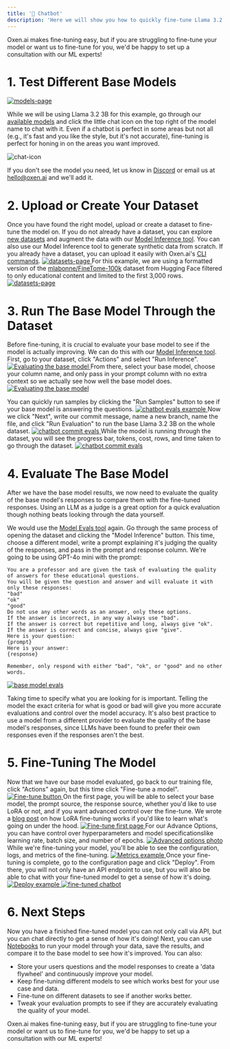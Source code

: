 ```yaml
---
title: '💬 Chatbot'
description: 'Here we will show you how to quickly fine-tune Llama 3.2 (3B) on a general education dataset of 3,000 examples.'
---
```

<Card href="https://airtable.com/appDW4XBL7qTihmwi/shrPIy6FeLCj1BIgZ" icon="link" cta="Click here">
  Oxen.ai makes fine-tuning easy, but if you are struggling to fine-tune your model or want us to fine-tune for you, we'd be happy to set up a consultation with our ML experts!
</Card>

# 1. Test Different Base Models
<a href="https://www.oxen.ai/ai/models" target="_blank">
  <img 
    src="/images/models-page.png" 
    alt="models-page"
    noZoom 
  />
</a>

While we will be using Llama 3.2 3B for this example, go through our [available models](https://www.oxen.ai/ai/models) and click the little chat icon on the top right of the model name to chat with it.
Even if a chatbot is perfect in some areas but not all (e.g., it's fast and you like the style, but it's not accurate), fine-tuning is perfect for honing in on the areas you want improved.

![chat-icon](/images/what-is-a-bool.png)

If you don't see the model you need, let us know in [Discord](https://www.discord.gg/s3tBEn7Ptg) or email us at [hello@oxen.ai](mailto:hello@oxen.ai) and we'll add it.

# 2. Upload or Create Your Dataset
Once you have found the right model, upload or create a dataset to fine-tune the model on.
If you do not already have a dataset, you can explore [new datasets](https://www.oxen.ai/explore) and augment the data with our [Model Inference tool](/getting-started/inference).
You can also use our Model Inference tool to generate synthetic data from scratch. If you already have a dataset, you can upload it easily with Oxen.ai's [CLI commands](/getting-started/cli#push-your-data).
<a href="https://www.oxen.ai/explore" target="_blank">
  <img 
    src="/images/datasets-page.png" 
    alt="datasets-page"
    noZoom 
  />
</a>
For this example, we are using a formatted version of the [mlabonne/FineTome-100k](https://www.oxen.ai/mathi/mlabonne-FineTome-100k) dataset from Hugging Face filtered to only educational content and limited to the first 3,000 rows.
<a href="https://www.oxen.ai/mathi/mlabonne-FineTome-100k" target="_blank">
  <img 
    src="/images/FineTome-100k.png" 
    alt="datasets-page"
    noZoom 
  />
</a>

# 3. Run The Base Model Through the Dataset
Before fine-tuning, it is crucial to evaluate your base model to see if the model is actually improving.
We can do this with our [Model Inference tool](/getting-started/inference).
First, go to your dataset, click "Actions" and select "Run Inference".
<a href="https://www.oxen.ai/mathi/mlabonne-FineTome-100k/file/main/train.jsonl" target="_blank">
  <img 
    src="/images/run-inference-example.png" 
    alt="Evaluating the base model "
    noZoom 
  />
</a>
From there, select your base model, choose your column name, and only pass in your prompt column with no extra context so we actually see how well the base model does.
<a href="https://www.oxen.ai/mathi/mlabonne-FineTome-100k/file/main/train.jsonl" target="_blank">
  <img 
    src="/images/base-llama-3.2-3b-example.png" 
    alt="Evaluating the base model "
    noZoom 
  />
</a>

You can quickly run samples by clicking the "Run Samples" button to see if your base model is answering the questions. 
<a href="https://www.oxen.ai/mathi/mlabonne-FineTome-100k/file/main/train.jsonl" target="_blank">
  <img 
    src="/images/chatbot-evals-sample.png" 
    alt="chatbot evals example"
    noZoom 
  />
</a>
Now we click "Next", write our commit message, name a new branch, name the file, and click "Run Evaluation" to run the base Llama 3.2 3B on the whole dataset.
<a href="https://www.oxen.ai/mathi/mlabonne-FineTome-100k/file/main/train.jsonl" target="_blank">
  <img 
    src="/images/chatbot-commit-evals.png" 
    alt="chatbot commit evals"
    noZoom 
  />
</a>
While the model is running through the dataset, you will see the progress bar, tokens, cost, rows, and time taken to go through the dataset.
<a href="https://www.oxen.ai/mathi/mlabonne-FineTome-100k/file/main/train.jsonl" target="_blank">
  <img 
    src="/images/rmod-running-chatbot.png" 
    alt="chatbot commit evals"
    noZoom 
  />
</a>
# 4. Evaluate The Base Model
After we have the base model results, we now need to evaluate the quality of the base model's responses to compare them with the fine-tuned responses.
Using an LLM as a judge is a great option for a quick evaluation though nothing beats looking through the data yourself.
>>>
We would use the [Model Evals tool](/features/models) again. Go through the same process of opening the dataset and clicking the "Model Inference" button. This time, choose a different model, write a prompt explaining it's judging the quality of the responses, and pass in the prompt and response column.
We're going to be using GPT-4o mini with the prompt:
```
You are a professor and are given the task of evaluating the quality of answers for these educational questions. 
You will be given the question and answer and will evaluate it with only these responses:
"bad"
"ok"
"good"
Do not use any other words as an answer, only these options. 
If the answer is incorrect, in any way always use "bad".
If the answer is correct but repetitive and long, always give "ok".
If the answer is correct and concise, always give "give".
Here is your question:
{prompt}
Here is your answer:
{response}

Remember, only respond with either "bad", "ok", or "good" and no other words.
```
<a href="https://www.oxen.ai/mathi/mlabonne-FineTome-100k/evaluations/fe25bdd7-0865-4288-8f24-c2bfd32967a0" target="_blank">
  <img 
    src="/images/base-model-evals.png" 
    alt="base model evals"
    noZoom 
  />
</a>

>>>
Taking time to specify what you are looking for is important. Telling the model the exact criteria for what is good or bad will give you more accurate evaluations and control over the model accuracy. 
It's also best practice to use a model from a different provider to evaluate the quality of the base model's responses, since LLMs have been found to prefer their own responses even if the responses aren't the best.

# 5. Fine-Tuning The Model
Now that we have our base model evaluated, go back to our training file, click "Actions" again, but this time click "Fine-tune a model".
<a href="https://www.oxen.ai/mathi/mlabonne-FineTome-100k/file/main/train.jsonl" target="_blank">
<img 
    src="/images/Fine-Tune-button.png" 
    alt="Fine-tune button"
    noZoom 
  />
</a>
On the first page, you will be able to select your base model, the prompt source, the response source, whether you'd like to use LoRA or not, and if you want advanced control over the fine-tune. We wrote a [blog post](https://www.oxen.ai/blog/arxiv-dives-how-lora-fine-tuning-works) on how LoRA fine-tuning works if you'd like to learn what's going on under the hood.
<a href="https://www.oxen.ai/mathi/mlabonne-FineTome-100k/fine-tunes/68110b2f-2b3c-4008-9951-1790dd50d9d9" target="_blank">
<img 
    src="/images/fine-tune-first-page.png" 
    alt="Fine-tune first page"
    noZoom 
  />
</a>
For our Advance Options, you can have control over hyperparameters and model specificationslike learning rate, batch size, and number of epochs.
<a href="https://docs.oxen.ai/getting-started/fine-tuning" target="_blank">
<img 
    src="/images/advanced-options.png" 
    alt="Advanced options photo"
    noZoom 
  />
</a>
While we're fine-tuning your model, you'll be able to see the configuration, logs, and metrics of the fine-tuning.
<a href="https://www.oxen.ai/mathi/mlabonne-FineTome-100k/fine-tunes/68110b2f-2b3c-4008-9951-1790dd50d9d9" target="_blank">
  <img 
    src="/images/metrics-example.png" 
    alt="Metrics example"
    noZoom 
  />
</a>
Once your fine-tuning is complete, go to the configuration page and click "Deploy". From there, you will not only have an API endpoint to use, but you will also be able to chat with your fine-tuned model to get a sense of how it's doing.
<a href="https://www.oxen.ai/mathi/mlabonne-FineTome-100k/fine-tunes/68110b2f-2b3c-4008-9951-1790dd50d9d9" target="_blank">
  <img 
    src="/images/deploy-example.png" 
    alt="Deploy example"
    noZoom 
  />
</a>
<a href="https://www.oxen.ai/ai/models/mathi-wild-azure-haddock/chat" target="_blank">
  <img 
    src="/images/fine-tuned-chatbot.png" 
    alt="fine-tuned chatbot"
    noZoom 
  />
</a>


# 6. Next Steps
Now you have a finished fine-tuned model you can not only call via API, but you can chat directly to get a sense of how it's doing!
Next, you can use [Notebooks](/getting-started/notebooks) to run your model through your data, save the results, and compare it to the base model to see how it's improved. 
You can also:
- Store your users questions and the model responses to create a 'data flywheel' and continuously improve your model.
- Keep fine-tuning different models to see which works best for your use case and data.
- Fine-tune on different datasets to see if another works better.
- Tweak your evaluation prompts to see if they are accurately evaluating the quality of your model.

<Card href="https://airtable.com/appDW4XBL7qTihmwi/shrPIy6FeLCj1BIgZ" icon="link" cta="Click here">
  Oxen.ai makes fine-tuning easy, but if you are struggling to fine-tune your model or want us to fine-tune for you, we'd be happy to set up a consultation with our ML experts!
</Card>